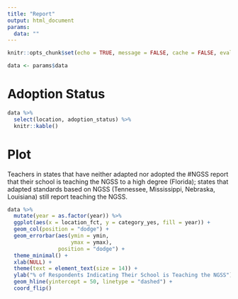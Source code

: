 ```yaml
---
title: "Report"
output: html_document
params:
  data: ""
---
```


```r
knitr::opts_chunk$set(echo = TRUE, message = FALSE, cache = FALSE, eval = TRUE, echo = FALSE)
```

```r
data <- params$data
```

# Adoption Status

```r
data %>% 
  select(location, adoption_status) %>% 
  knitr::kable()
```

# Plot 

Teachers in states that have neither adapted nor adopted the #NGSS report that their school is teaching the NGSS to a high degree (Florida); states that adapted standards based on NGSS (Tennessee, Mississippi, Nebraska, Louisiana) still report teaching the NGSS.

```r
data %>% 
  mutate(year = as.factor(year)) %>% 
  ggplot(aes(x = location_fct, y = category_yes, fill = year)) +
  geom_col(position = "dodge") +
  geom_errorbar(aes(ymin = ymin,
                    ymax = ymax),
                position = "dodge") +
  theme_minimal() +
  xlab(NULL) +
  theme(text = element_text(size = 14)) +
  ylab("% of Respondents Indicating Their School is Teaching the NGSS") +
  geom_hline(yintercept = 50, linetype = "dashed") +
  coord_flip()
```
